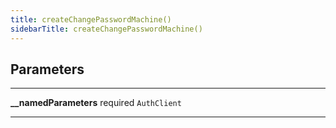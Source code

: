 ```yaml
---
title: createChangePasswordMachine()
sidebarTitle: createChangePasswordMachine()
---
```


## Parameters

---

**<span className="parameter-name">\_\_namedParameters</span>** <span className="optional-status">required</span> <code>AuthClient</code>

---
